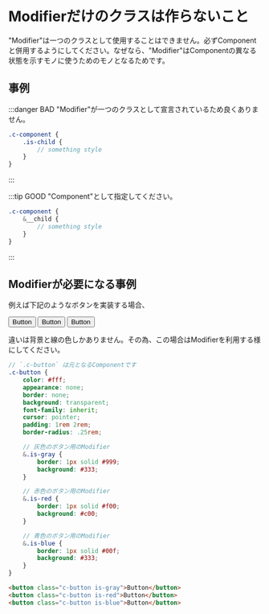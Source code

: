 
# Modifierだけのクラスは作らないこと

"Modifier"は一つのクラスとして使用することはできません。必ずComponentと併用するようにしてください。なぜなら、"Modifier"はComponentの異なる状態を示すモノに使うためのモノとなるためです。

## 事例

:::danger BAD
"Modifier"が一つのクラスとして宣言されているため良くありません。

```scss
.c-component {
    .is-child {
        // something style
    }
}
```
:::

:::tip GOOD
"Component"として指定してください。

```scss
.c-component {
    &__child {
        // something style
    }
}
```
:::

## Modifierが必要になる事例

例えば下記のようなボタンを実装する場合、

<div className={styles.sample_buttons}>
    <button className={styles.sample_buttons__button}>Button</button>
    <button className={`${styles.sample_buttons__button} ${styles['is-red']}`}>Button</button>
    <button className={`${styles.sample_buttons__button} ${styles['is-blue']}`}>Button</button>
</div>

違いは背景と線の色しかありません。その為、この場合はModifierを利用する様にしてください。

<Tabs>
<TabItem value="scss" label="SCSS" default>

```scss
// `.c-button` は元となるComponentです
.c-button {
    color: #fff;
    appearance: none;
    border: none;
    background: transparent;
    font-family: inherit;
    cursor: pointer;
    padding: 1rem 2rem;
    border-radius: .25rem;

    // 灰色のボタン用のModifier
    &.is-gray {
        border: 1px solid #999;
        background: #333;
    }

    // 赤色のボタン用のModifier
    &.is-red {
        border: 1px solid #f00;
        background: #c00;
    }

    // 青色のボタン用のModifier
    &.is-blue {
        border: 1px solid #00f;
        background: #333;
    }
}
```

</TabItem>
<TabItem value="html" label="HTML">

```html
<button class="c-button is-gray">Button</button>
<button class="c-button is-red">Button</button>
<button class="c-button is-blue">Button</button>
```

</TabItem>
</Tabs>

